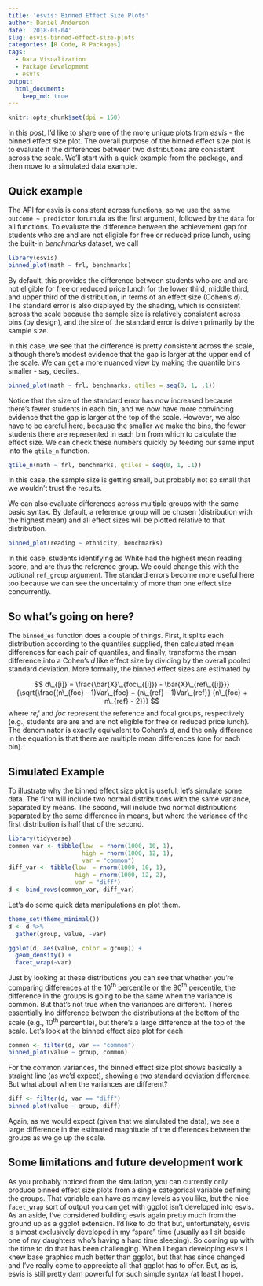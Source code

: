 ```yaml
---
title: 'esvis: Binned Effect Size Plots'
author: Daniel Anderson
date: '2018-01-04'
slug: esvis-binned-effect-size-plots
categories: [R Code, R Packages]
tags:
  - Data Visualization
  - Package Development
  - esvis
output: 
  html_document:
    keep_md: true
---
```


```r
knitr::opts_chunk$set(dpi = 150)
```

In this post, I'd like to share one of the more unique plots from *esvis* - the binned effect size plot. The overall purpose of the binned effect size plot is to evaluate if the differences between two distributions are consistent across the scale. We'll start with a quick example from the package, and then move to a simulated data example.

## Quick example
The API for esvis is consistent across functions, so we use the same `outcome ~ predictor` forumula as the first argument, followed by the `data` for all functions. To evaluate the difference between the achievement gap for students who are and are not eligible for free or reduced price lunch, using the built-in *benchmarks* dataset, we call
```r
library(esvis)
binned_plot(math ~ frl, benchmarks)
```
By default, this provides the difference between students who are and are not eligible for free or reduced price lunch for the lower third, middle third, and upper third of the distribution, in terms of an effect size (Cohen's $d$). The standard error is also displayed by the shading, which is consistent across the scale because the sample size is relatively consistent across bins (by design), and the size of the standard error is driven primarily by the sample size.

In this case, we see that the difference is pretty consistent across the scale, although there's modest evidence that the gap is larger at the upper end of the scale. We can get a more nuanced view by making the quantile bins smaller - say, deciles.

```r
binned_plot(math ~ frl, benchmarks, qtiles = seq(0, 1, .1))
```
Notice that the size of the standard error has now increased because there's fewer students in each bin, and we now have more convincing evidence that the gap is larger at the top of the scale. However, we also have to be careful here, because the smaller we make the bins, the fewer students there are represented in each bin from which to calculate the effect size. We can check these numbers quickly by feeding our same input into the `qtile_n` function.

```r
qtile_n(math ~ frl, benchmarks, qtiles = seq(0, 1, .1))
```

In this case, the sample size is getting small, but probably not so small that we wouldn't trust the results.

We can also evaluate differences across multiple groups with the same basic syntax. By default, a reference group will be chosen (distribution with the highest mean) and all effect sizes will be plotted relative to that distribution.

```r
binned_plot(reading ~ ethnicity, benchmarks)
```
In this case, students identifying as White had the highest mean reading score, and are thus the reference group. We could change this with the optional `ref_group` argument. The standard errors become more useful here too because we can see the uncertainty of more than one effect size concurrently. 

## So what's going on here?
The `binned_es` function does a couple of things. First, it splits each distribution according to the quantiles supplied, then calculated mean differences for each pair of quantiles, and finally, transforms the mean difference into a Cohen's $d$ like effect
size by dividing by the overall pooled standard deviation. More formally, the binned effect sizes are estimated by

$$
d\_{[i]} = \frac{\bar{X}\_{foc\_{[i]}} - \bar{X}\_{ref\_{[i]}}}
        {\sqrt{\frac{(n\_{foc} - 1)Var\_{foc} + (n\_{ref} - 1)Var\_{ref}}
                  {n\_{foc} + n\_{ref} - 2}}}
$$
where $ref$ and $foc$ represent the reference and focal groups, respectively (e.g., students are are and are not eligible for free or reduced price lunch). The denominator is exactly equivalent to Cohen's $d$, and the only difference in the equation is that there are multiple mean differences (one for each bin). 

## Simulated Example
To illustrate why the binned effect size plot is useful, let's simulate some data. The first will include two normal distributions with the same variance, separated by means. The second, will include two normal distributions separated by the same difference in means, but where the variance of the first distribution is half that of the second.

```r
library(tidyverse)
common_var <- tibble(low  = rnorm(1000, 10, 1),
                     high = rnorm(1000, 12, 1),
                     var = "common")
diff_var <- tibble(low  = rnorm(1000, 10, 1),
                   high = rnorm(1000, 12, 2),
                   var = "diff")
d <- bind_rows(common_var, diff_var)
```

Let's do some quick data manipulations an plot them.

```r
theme_set(theme_minimal())
d <- d %>% 
  gather(group, value, -var) 

ggplot(d, aes(value, color = group)) +
  geom_density() +
  facet_wrap(~var)
```

Just by looking at these distributions you can see that whether you're comparing differences at the 10^th^ percentile or the 90^th^ percentile, the difference in the groups is going to be the same when the variance is common. But that's not true when the variances are different. There's essentially lno difference between the distributions at the bottom of the scale (e.g., 10^th^ percentile), but there's a large difference at the top of the scale. Let's look at the binned effect size plot for each.

```r
common <- filter(d, var == "common")
binned_plot(value ~ group, common)
```

For the common variances, the binned effect size plot shows basically a straight line (as we'd expect), showing a two standard deviation difference. But what about when the variances are different?

```r
diff <- filter(d, var == "diff")
binned_plot(value ~ group, diff)
```

Again, as we would expect (given that we simulated the data), we see a large difference in the estimated magnitude of the differences between the groups as we go up the scale.

## Some limitations and future development work
As you probably noticed from the simulation, you can currently only produce binned effect size plots from a single categorical variable defining the groups. That variable can have as many levels as you like, but the nice `facet_wrap` sort of output you can get with ggplot isn't developed into esvis. As an aside, I've considered building esvis again pretty much from the ground up as a ggplot extension. I'd like to do that but, unfortunately, esvis is almost exclusively developed in my "spare" time (usually as I sit beside one of my daughters who's having a hard time sleeping). So coming up with the time to do that has been challenging. When I began developing esvis I knew base graphics much better than ggplot, but that has since changed and I've really come to appreciate all that ggplot has to offer. But, as is, esvis is still pretty darn powerful for such simple syntax (at least I hope).